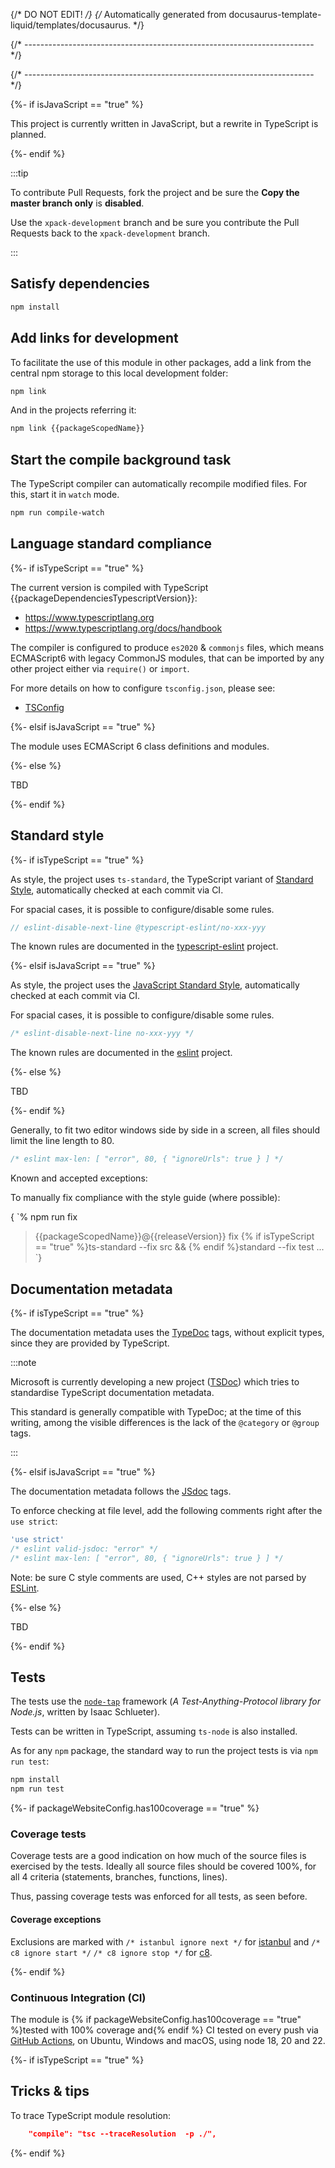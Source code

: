 {/* DO NOT EDIT! */}
{/* Automatically generated from docusaurus-template-liquid/templates/docusaurus. */}

{/* ------------------------------------------------------------------------ */}




{/* ------------------------------------------------------------------------ */}

{%- if isJavaScript == "true" %}

This project is currently written in JavaScript, but a rewrite in
TypeScript is planned.

{%- endif %}

<Prerequisites nodeVersion="{{packageEnginesNodeVersion}}" nodeVersionMajor="{{packageEnginesNodeVersionMajor}}"/>

<GetProjectSources />

:::tip

To contribute Pull Requests, fork the project and be sure the **Copy the master branch only** is **disabled**.

Use the `xpack-development` branch and be sure you contribute the
Pull Requests back to the `xpack-development` branch.

:::

## Satisfy dependencies

```sh
npm install
```

## Add links for development

To facilitate the use of this module in other packages, add a link
from the central npm storage to this local development folder:

```sh
npm link
```

And in the projects referring it:

```sh
npm link {{packageScopedName}}
```

## Start the compile background task

The TypeScript compiler can automatically recompile modified files. For
this, start it in `watch` mode.

```sh
npm run compile-watch
```
## Language standard compliance

{%- if isTypeScript == "true" %}

The current version is compiled with TypeScript {{packageDependenciesTypescriptVersion}}:

- https://www.typescriptlang.org
- https://www.typescriptlang.org/docs/handbook

The compiler is configured to produce `es2020` & `commonjs` files,
which means ECMAScript6 with legacy CommonJS modules, that can be imported
by any other project either via `require()` or `import`.

For more details on how to configure `tsconfig.json`, please see:

- [TSConfig](https://www.typescriptlang.org/tsconfig/)

{%- elsif isJavaScript == "true" %}

The module uses ECMAScript 6 class definitions and modules.

{%- else %}

TBD

{%- endif %}

## Standard style

{%- if isTypeScript == "true" %}

As style, the project uses `ts-standard`, the TypeScript variant of
[Standard Style](https://standardjs.com/#typescript),
automatically checked at each commit via CI.

For spacial cases, it is possible to configure/disable some rules.

```js
// eslint-disable-next-line @typescript-eslint/no-xxx-yyy
```

The known rules are documented in the
[typescript-eslint](https://github.com/typescript-eslint/typescript-eslint/tree/main/packages/eslint-plugin/docs/rules)
project.

{%- elsif isJavaScript == "true" %}

As style, the project uses the
[JavaScript Standard Style](https://standardjs.com/),
automatically checked at each commit via CI.

For spacial cases, it is possible to configure/disable some rules.

```js
/* eslint-disable-next-line no-xxx-yyy */
```

The known rules are documented in the
[eslint](https://eslint.org/docs/latest/rules/)
project.

{%- else %}

TBD

{%- endif %}

Generally, to fit two editor windows side by side in a screen,
all files should limit the line length to 80.

```js
/* eslint max-len: [ "error", 80, { "ignoreUrls": true } ] */
```

Known and accepted exceptions:

<StyleExceptions />

To manually fix compliance with the style guide (where possible):

<CodeBlock language="console"> {
`% npm run fix

> {{packageScopedName}}@{{releaseVersion}} fix
> {% if isTypeScript == "true" %}ts-standard --fix src && {% endif %}standard --fix test
...
`} </CodeBlock>

## Documentation metadata

{%- if isTypeScript == "true" %}

The documentation metadata uses the
[TypeDoc](https://typedoc.org/guides/doccomments/) tags, without
explicit types, since they are provided by TypeScript.

:::note

Microsoft is currently developing a new project ([TSDoc](https://tsdoc.org))
which tries to standardise TypeScript documentation metadata.

This standard is generally compatible with TypeDoc; at the time of
this writing, among the visible differences is the lack
of the `@category` or `@group` tags.

:::

{%- elsif isJavaScript == "true" %}

The documentation metadata follows the [JSdoc](http://usejsdoc.org) tags.

To enforce checking at file level, add the following comments right after
the `use strict`:

```js
'use strict'
/* eslint valid-jsdoc: "error" */
/* eslint max-len: [ "error", 80, { "ignoreUrls": true } ] */
```

Note: be sure C style comments are used, C++ styles are not parsed by
[ESLint](http://eslint.org).

{%- else %}

TBD

{%- endif %}

## Tests

The tests use the [`node-tap`](http://www.node-tap.org) framework
(_A Test-Anything-Protocol library for Node.js_, written by Isaac Schlueter).

Tests can be written in TypeScript, assuming `ts-node` is also installed.

As for any `npm` package, the standard way to run the project tests is via
`npm run test`:

```sh
npm install
npm run test
```

<TestResults />

{%- if packageWebsiteConfig.has100coverage == "true" %}

### Coverage tests

Coverage tests are a good indication on how much of the source files is
exercised by the tests. Ideally all source files should be covered 100%,
for all 4 criteria (statements, branches, functions, lines).

Thus, passing coverage tests was enforced for all tests, as seen before.

#### Coverage exceptions

Exclusions are marked with `/* istanbul ignore next */` for
[istanbul](https://github.com/gotwarlost/istanbul/blob/master/ignoring-code-for-coverage.md)
and `/* c8 ignore start */` `/* c8 ignore stop */` for
[c8](https://github.com/bcoe/c8).

<CoverageExceptions />

{%- endif %}

### Continuous Integration (CI)

The module is {% if packageWebsiteConfig.has100coverage == "true" %}tested with 100% coverage and{% endif %}
CI tested on every push via
[GitHub Actions](https://github.com/{{githubProjectOrganization}}/{{githubProjectName}}/actions), on Ubuntu,
Windows and macOS, using node 18, 20 and 22.

{%- if isTypeScript == "true" %}

## Tricks & tips

To trace TypeScript module resolution:

```json
    "compile": "tsc --traceResolution  -p ./",
```

{%- endif %}

